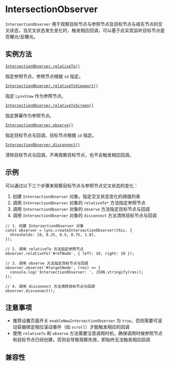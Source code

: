 # IntersectionObserver

`IntersectionObserver` 用于观察目标节点与参照节点及目标节点与祖先节点的交叉状态，当交叉状态发生变化时，触发相应回调，可以基于此实现监听目标节点是否曝光/反曝光。

## 实例方法

[`IntersectionObserver.relativeTo()`](./intersection-observer/intersection-observer-relative-to.mdx)

指定参照节点，参照节点根据 `id` 指定。

[`IntersectionObserver.relativeToViewport()`](./intersection-observer/intersection-observer-relative-to-viewport.mdx)

指定 `LynxView` 作为参照节点。

[`IntersectionObserver.relativeToScreen()`](./intersection-observer/intersection-observer-relative-to-screen.mdx)

指定屏幕作为参照节点。

[`IntersectionObserver.observe()`](./intersection-observer/intersection-observer-observe.mdx)

指定目标节点与回调，目标节点根据 `id` 指定。

[`IntersectionObserver.disconnect()`](./intersection-observer/intersection-observer-disconnect.mdx)

清除目标节点与回调，不再观察目标节点，也不会触发相应回调。

## 示例

可以通过以下三个步骤来观察目标节点与参照节点交叉状态的变化：

1. 创建 `IntersectionObserver` 对象，指定交叉状态变化的阈值列表
2. 调用 `IntersectionObserver` 对象的 `relativeTo*` 方法指定参照节点
3. 调用 `IntersectionObserver` 对象的 `observe` 方法指定目标节点与回调
4. 调用 `IntersectionObserver` 对象的 `disconnect` 方法清除目标节点与回调

```tsx
// 1. 创建 IntersectionObserver 对象
const observer = lynx.createIntersectionObserver(this, {
  thresholds: [0, 0.25, 0.5, 0.75, 1.0],
});

// 2. 调用 relativeTo 方法指定参照节点
observer.relativeTo('#refNode', { left: 10, right: 10 });

// 3. 调用 observe 方法指定目标节点与回调
observer.observe('#targetNode', (res) => {
  console.log('IntersectionObserver: ', JSON.stringify(res));
});

// 4. 调用 disconnect 方法清除目标节点与回调
observer.disconnect();
```

## 注意事项

- 推荐设置页面开关 `enableNewIntersectionObserver` 为 `true`，否则需要可滚动容器绑定相应滚动事件（如 `scroll`）才能触发相应的回调
- 使用 `relativeTo` 和 `observe` 方法需要注意调用时机，确保调用时候参照节点和目标节点已经创建，否则会导致观察失效，即始终无法触发相应回调

## 兼容性


<LegacyCompatTable metadata="lynx-api/intersection-observer/IntersectionObserver" />
